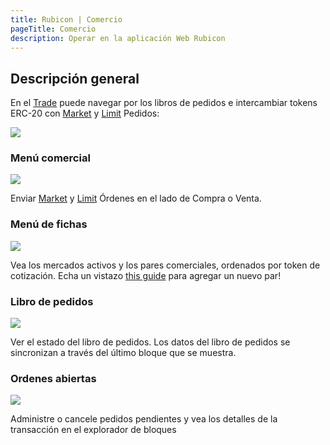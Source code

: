 ```yaml
---
title: Rubicon | Comercio
pageTitle: Comercio
description: Operar en la aplicación Web Rubicon
---
```


## Descripción general

En el [Trade](https://app.rubicon.finance/trade) puede navegar por los libros de pedidos e intercambiar tokens ERC-20 con [Market](/guides/trade/order-types) y [Limit](/guides/trade/order-types) Pedidos:

![](</assets/image(91).png>)

### Menú comercial

![](</assets/image(76).png>)

Enviar [Market](/guides/trade/order-types) y [Limit](/guides/trade/order-types) Órdenes en el lado de Compra o Venta.

### Menú de fichas

![](</assets/image(9).png>)

Vea los mercados activos y los pares comerciales, ordenados por token de cotización. Echa un vistazo [this guide](/guides/trade/order-types/adding-a-trading-pair) para agregar un nuevo par!

### Libro de pedidos

![](</assets/image(47).png>)

Ver el estado del libro de pedidos. Los datos del libro de pedidos se sincronizan a través del último bloque que se muestra.

### Ordenes abiertas

![](</assets/image(102).png>)

Administre o cancele pedidos pendientes y vea los detalles de la transacción en el explorador de bloques